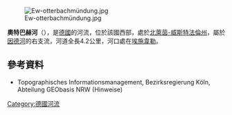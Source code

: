 {{Onesource|time=2020-08-12T04:47:25+00:00}}
{{Coord|50|49|15.24|N|6|18|45.88|E|display=title}}
[[Image:Ew-otterbachmündung.jpg|right]]

'''奧特巴赫河'''（{{lang-de|Otterbach}}），是[[德國|德國]]的河流，位於該國西部，處於[[北萊茵-威斯特法倫州|北萊茵-威斯特法倫州]]，屬於[[因德河|因德河]]的右支流，河道全長4.2公里，河口處在[[埃施韋勒|埃施韋勒]]。

==參考資料==
* Topographisches Informationsmanagement, Bezirksregierung Köln, Abteilung GEObasis NRW (Hinweise)

{{Germany-geo-stub}}
[[Category:德國河流|Category:德國河流]]